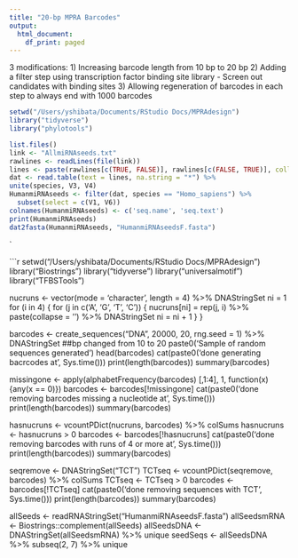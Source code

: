 ```yaml
---
title: "20-bp MPRA Barcodes"
output:
  html_document:
    df_print: paged
---
```


3 modifications:
  1) Increasing barcode length from 10 bp to 20 bp
  2) Adding a filter step using transcription factor binding site library
      - Screen out candidates with binding sites
  3) Allowing regeneration of barcodes in each step to always end with 1000 barcodes

```r
setwd("/Users/yshibata/Documents/RStudio Docs/MPRAdesign")
library("tidyverse")
library("phylotools")

list.files()
link <- "AllmiRNAseeds.txt"
rawlines <- readLines(file(link))
lines <- paste(rawlines[c(TRUE, FALSE)], rawlines[c(FALSE, TRUE)], collapse = "\n")
dat <- read.table(text = lines, na.string = "*") %>%
unite(species, V3, V4)
HumanmiRNAseeds <- filter(dat, species == "Homo_sapiens") %>%
  subset(select = c(V1, V6))
colnames(HumanmiRNAseeds) <- c('seq.name', 'seq.text')
print(HumanmiRNAseeds)
dat2fasta(HumanmiRNAseeds, "HumanmiRNAseedsF.fasta")
```

`

```r
setwd("/Users/yshibata/Documents/RStudio Docs/MPRAdesign")
library("Biostrings")
library("tidyverse")
library("universalmotif")
library("TFBSTools")

nucruns <- vector(mode = 'character', length = 4) %>% DNAStringSet
ni = 1
for (i in 4) {
  for (j in c('A', 'G', 'T', 'C')) {
    nucruns[ni] = rep(j, i) %>% paste(collapse = '') %>% DNAStringSet
    ni = ni + 1
  }
}

barcodes <- create_sequences("DNA", 20000, 20, rng.seed = 1) %>% DNAStringSet
##bp changed from 10 to 20
paste0('Sample of random sequences generated')
head(barcodes)
cat(paste0('done generating bacrcodes at ', Sys.time()))
print(length(barcodes))
summary(barcodes)

missingone <- apply(alphabetFrequency(barcodes) [,1:4], 1, function(x){any(x == 0)})
barcodes <- barcodes[!missingone]
cat(paste0('done removing barcodes missing a nucleotide at ', Sys.time()))
print(length(barcodes))
summary(barcodes)

hasnucruns <- vcountPDict(nucruns, barcodes) %>% colSums
hasnucruns <- hasnucruns > 0
barcodes <- barcodes[!hasnucruns]
cat(paste0('done removing barcodes with runs of 4 or more at ', Sys.time()))
print(length(barcodes))
summary(barcodes)

seqremove <- DNAStringSet("TCT")
TCTseq <- vcountPDict(seqremove, barcodes) %>% colSums
TCTseq <- TCTseq > 0
barcodes <- barcodes[!TCTseq]
cat(paste0('done removing sequences with TCT', Sys.time()))
print(length(barcodes))
summary(barcodes)

allSeeds <- readRNAStringSet("HumanmiRNAseedsF.fasta")
allSeedsmRNA <- Biostrings::complement(allSeeds)
allSeedsDNA <- DNAStringSet(allSeedsmRNA) %>% unique
seedSeqs <- allSeedsDNA %>% subseq(2, 7) %>% unique